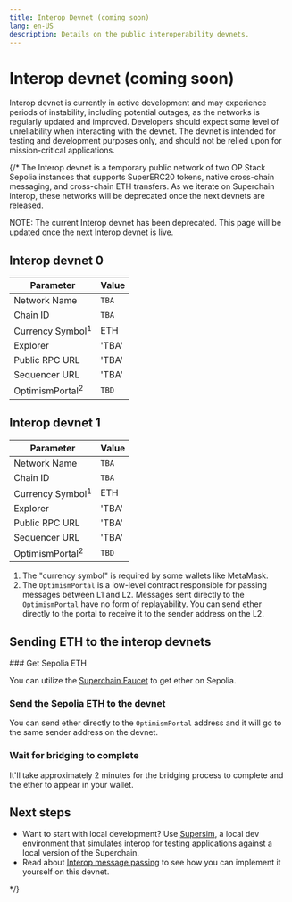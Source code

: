 ```yaml
---
title: Interop Devnet (coming soon)
lang: en-US
description: Details on the public interoperability devnets.
---
```



# Interop devnet (coming soon)

<Callout>
  Interop devnet is currently in active development and may experience periods of instability, including potential outages, as the networks is regularly updated and improved. Developers should expect some level of unreliability when interacting with the devnet. The devnet is intended for testing and development purposes only, and should not be relied upon for mission-critical applications.
</Callout>

{/*
The Interop devnet is a temporary public network of two OP Stack Sepolia instances that supports SuperERC20 tokens, native cross-chain messaging, and cross-chain ETH transfers. As we iterate on Superchain interop, these networks will be deprecated once the next devnets are released.

NOTE: The current Interop devnet has been deprecated. This page will be updated once the next Interop devnet is live.

## Interop devnet 0

| Parameter                   | Value |
| --------------------------- | ----- |
| Network Name                | `TBA` |
| Chain ID                    | `TBA` |
| Currency Symbol<sup>1</sup> | ETH   |
| Explorer                    | 'TBA' |
| Public RPC URL              | 'TBA' |
| Sequencer URL               | 'TBA' |
| OptimismPortal<sup>2</sup>  | `TBD` |

## Interop devnet 1

| Parameter                   | Value |
| --------------------------- | ----- |
| Network Name                | `TBA` |
| Chain ID                    | `TBA` |
| Currency Symbol<sup>1</sup> | ETH   |
| Explorer                    | 'TBA' |
| Public RPC URL              | 'TBA' |
| Sequencer URL               | 'TBA' |
| OptimismPortal<sup>2</sup>  | `TBD` |

1.  The "currency symbol" is required by some wallets like MetaMask.
2.  The `OptimismPortal` is a low-level contract responsible for passing messages between L1 and L2. Messages sent directly to the `OptimismPortal` have no form of replayability. You can send ether directly to the portal to receive it to the sender address on the L2.

## Sending ETH to the interop devnets

<Steps>
  ### Get Sepolia ETH

  You can utilize the [Superchain Faucet](https://console.optimism.io/faucet) to get ether on Sepolia.

  ### Send the Sepolia ETH to the devnet

  You can send ether directly to the `OptimismPortal` address and it will go to the same sender address on the devnet.

  ### Wait for bridging to complete

  It'll take approximately 2 minutes for the bridging process to complete and the ether to appear in your wallet.
</Steps>

## Next steps

*   Want to start with local development? Use [Supersim](/tools/supersim), a local dev environment that simulates interop for testing applications against a local version of the Superchain.
*   Read about [Interop message passing](/stack/interop/explainer#how-messages-get-from-one-chain-to-the-other) to see how you can implement it yourself on this devnet.

*/}
